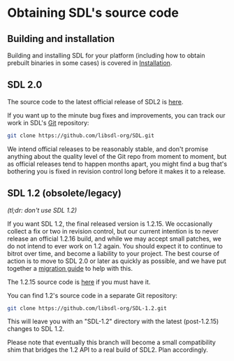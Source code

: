 = Obtaining SDL's source code =


== Building and installation ==

Building and installing SDL for your platform (including how to obtain prebuilt binaries in some cases) is covered in [[Installation]].

== SDL 2.0 ==

The source code to the latest official release of SDL2 is [https://libsdl.org/download-2.0.php here].

If you want up to the minute bug fixes and improvements, you can track our work in SDL's [https://git-scm.com Git] repository:

<syntaxhighlight lang="bash">
git clone https://github.com/libsdl-org/SDL.git
</syntaxhighlight>

We intend official releases to be reasonably stable, and don't promise anything about the quality level of the Git repo from moment to moment, but as official releases tend to happen months apart, you might find a bug that's bothering you is fixed in revision control long before it makes it to a release.


== SDL 1.2 (obsolete/legacy) ==

''(tl;dr: don't use SDL 1.2)''

If you want SDL 1.2, the final released version is 1.2.15. We occasionally collect a fix or two in revision control, but our current intention is to never release an official 1.2.16 build, and while we may accept small patches, we do not intend to ever work on 1.2 again. You should expect it to continue to bitrot over time, and become a liability to your project. The best course of action is to move to SDL 2.0 or later as quickly as possible, and we have put together a [[MigrationGuide|migration guide]] to help with this.

The 1.2.15 source code is [https://libsdl.org/download-1.2.php here] if you must have it.

You can find 1.2's source code in a separate Git repository:

<syntaxhighlight lang="bash">
git clone https://github.com/libsdl-org/SDL-1.2.git
</syntaxhighlight>

This will leave you with an "SDL-1.2" directory with the latest (post-1.2.15) changes to SDL 1.2.

Please note that eventually this branch will become a small compatibility shim that bridges the 1.2 API to a real build of SDL2. Plan accordingly.
